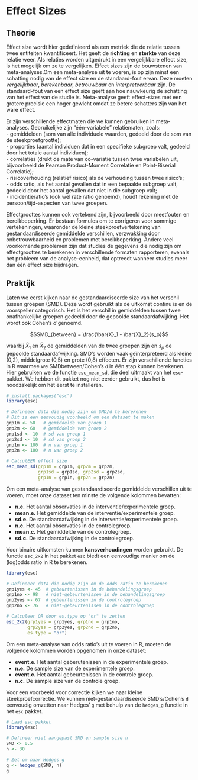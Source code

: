 # Effect Sizes

## Theorie

Effect size wordt hier gedefinieerd als een metriek die de relatie tussen twee entiteiten kwantificeert. Het geeft de **richting** en **sterkte** van deze relatie weer. Als relaties worden uitgedrukt in een vergelijkbare effect size, is het mogelijk om ze te vergelijken. Effect sizes zijn de bouwstenen van meta-analyses.Om een meta-analyse uit te voeren, is op zijn minst een schatting nodig van de effect size en de standaard-fout ervan. Deze moeten *vergelijkbaar*, *berekenbaar*, *betrouwbaar* en *interpreteerbaar* zijn. De standaard-fout van een effect size geeft aan hoe nauwkeurig de schatting van het effect van de studie is. Meta-analyse geeft effect-sizes met een grotere precisie een hoger gewicht omdat ze betere schatters zijn van het ware effect.

Er zijn verschillende effectmaten die we kunnen gebruiken in meta-analyses. Gebruikelijke zijn "één-variabele" relatiematen, zoals:    
- gemiddelden (som van alle individuele waarden, gedeeld door de som van de steekproefgrootte);    
- proporties (aantal individuen dat in een specifieke subgroep valt, gedeeld door het totale aantal individuen);     
- correlaties (drukt de mate van co-variatie tussen twee variabelen uit, bijvoorbeeld de Pearson Product-Moment Correlatie en Point-Biserial Correlatie);     
- risicoverhouding (relatief risico) als de verhouding tussen twee risico's;     
- odds ratio, als het aantal gevallen dat in een bepaalde subgroep valt, gedeeld door het aantal gevallen dat niet in die subgroep valt;     
- incidentieratio's (ook wel rate ratio genoemd), houdt rekening met de persoon/tijd-aspecten van twee groepen.


Effectgroottes kunnen ook vertekend zijn, bijvoorbeeld door meetfouten en bereikbeperking. Er bestaan formules om te corrigeren voor sommige vertekeningen, waaronder de kleine steekproefvertekening van gestandaardiseerde gemiddelde verschillen, verzwakking door onbetrouwbaarheid en problemen met bereikbeperking. Andere veel voorkomende problemen zijn dat studies de gegevens die nodig zijn om effectgroottes te berekenen in verschillende formaten rapporteren, evenals het probleem van de analyse-eenheid, dat optreedt wanneer studies meer dan één effect size bijdragen.


## Praktijk


Laten we eerst kijken naar de gestandaardiseerde size van het verschil tussen groepen (SMD). Deze wordt gebruikt als de uitkomst continu is en de voorspeller categorisch. Het is het verschil in gemiddelden tussen twee onafhankelijke groepen gedeeld door de gepoolde standaardafwijking. Het wordt ook Cohen's $d$ genoemd.

$$SMD_{between} = \frac{\bar{X}_1 - \bar{X}_2}{s_p}$$


waarbij $\bar{X}_1$ en $\bar{X}_2$ de gemiddelden van de twee groepen zijn en $s_p$ de gepoolde standaardafwijking. SMD's worden vaak geïnterpreteerd als kleine (0,2), middelgrote (0,5) en grote (0,8) effecten. Er zijn verschillende functies in R waarmee we SMDbetween/Cohen's `d` in één stap kunnen berekenen. Hier gebruiken we de functie `esc_mean_sd`, die deel uitmaakt van het `esc`-pakket. We hebben dit pakket nog niet eerder gebruikt, dus het is noodzakelijk om het eerst te installeren.

```r
# install.packages("esc")
library(esc)

# Defineeer data die nodig zijn om SMD/d te berekenen
# Dit is een eenvoudig voorbeeld om een dataset te maken
grp1m <- 50   # gemiddelde van groep 1
grp2m <- 60   # gemiddelde van groep 2
grp1sd <- 10  # sd van groep 1
grp2sd <- 10  # sd van groep 2
grp1n <- 100  # n van groep 1 
grp2n <- 100  # n van groep 2

# CalculEER effect size
esc_mean_sd(grp1m = grp1m, grp2m = grp2m, 
            grp1sd = grp1sd, grp2sd = grp2sd, 
            grp1n = grp1n, grp2n = grp2n)


```

Om een meta-analyse van gestandaardiseerde gemiddelde verschillen uit te voeren, moet onze dataset ten minste de volgende kolommen bevatten:

- **n.e.** Het aantal observaties in de interventie/experimentele groep.   
- **mean.e.** Het gemiddelde van de interventie/experimentele groep.   
- **sd.e.** De standaardafwijking in de interventie/experimentele groep.   
- **n.c.** Het aantal observaties in de controlegroep.   
- **mean.c.** Het gemiddelde van de controlegroep.   
- **sd.c.** De standaardafwijking in de controlegroep.

Voor binaire uitkomsten kunnen **kansverhoudingen** worden gebruikt. De functie `esc_2x2` in het pakket `esc` biedt een eenvoudige manier om de (log)odds ratio in R te berekenen.


```r
library(esc)

# Defineeer data die nodig zijn om de odds ratio te berekenen
grp1yes <- 45  # gebeurtenissen in de behandelingsgroep
grp1no <- 98   # niet-gebeurtenissen in de behandelingsgroep
grp2yes <- 67  # gebeurtenissen in de controlegroep
grp2no <- 76   # niet-gebeurtenissen in de controlegroep

# Calculeer OR door es.type op "or" te zetten
esc_2x2(grp1yes = grp1yes, grp1no = grp1no,
        grp2yes = grp2yes, grp2no = grp2no,
        es.type = "or")
```

Om een meta-analyse van odds ratio's uit te voeren in R, moeten de volgende kolommen worden opgenomen in onze dataset:

-   **event.e.** Het aantal geberutenissen in de experimentele groep.
-   **n.e.** De sample size van de experimentele groep.\
-   **event.c.** Het aantal gebeurtenissen in de controle groep.\
-   **n.c.** De sample size van de controle groep.

Voor een voorbeeld voor correctie kijken we naar kleine steekproefcorrectie. We kunnen niet-gestandaardiseerde SMD's/Cohen's `d` eenvoudig omzetten naar Hedges' `g` met behulp van de `hedges_g` functie in het `esc` pakket.

```r
# Laad esc pakket
library(esc)

# Defineer niet aangepast SMD en sample size n
SMD <- 0.5
n <- 30

# Zet om naar Hedges g
g <- hedges_g(SMD, n)
g
```
